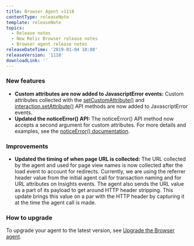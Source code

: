 ```yaml
---
title: Browser Agent v1118
contentType: releaseNote
template: releaseNote
topics:
  - Release notes
  - New Relic Browser release notes
  - Browser agent release notes
releaseDateTime: '2019-01-04 10:00'
releaseVersion: '1118'
downloadLink: ''
---
```


### New features

* **Custom attributes are now added to JavascriptError events:** Custom attributes collected with the [setCustomAttribute()](https://docs.newrelic.com/docs/browser/new-relic-browser/browser-agent-spa-api/set-custom-attribute) and [interaction.setAttribute()](https://docs.newrelic.com/docs/browser/new-relic-browser/browser-agent-spa-api/spa-set-attribute) API methods are now added to JavascriptError events.
* **Updated the noticeError() API:** The noticeError() API method now accepts a second argument for custom attributes. For more details and examples, see the [noticeError() documentation](https://docs.newrelic.com/docs/browser/new-relic-browser/browser-agent-spa-api/notice-error).

### Improvements

* **Updated the timing of when page URL is collected:** The URL collected by the agent and used for page view names is now collected after the load event to account for redirects. Currently, we are using the referrer header value from the initial agent call for transaction naming and for URL attributes on Insights events. The agent also sends the URL value as a part of its payload to get around HTTP header stripping. This update brings this value on a par with the HTTP header by capturing it at the time the agent call is made.

### How to upgrade

To upgrade your agent to the latest version, see [Upgrade the Browser agent](https://docs.newrelic.com/docs/browser/new-relic-browser/installation-configuration/upgrade-browser-agent).

